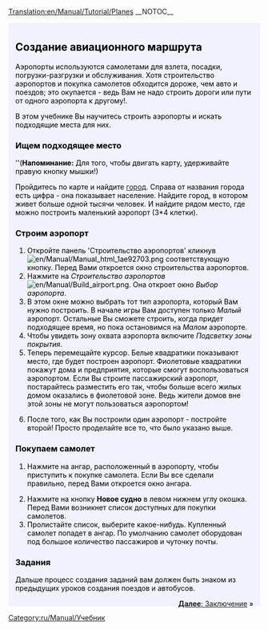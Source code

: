 [[Translation:en/Manual/Tutorial/Planes]]
__NOTOC__
{{en/Tabs|5|4
|ru/Manual/Tutorial/Main Page|1. Начало игры<!--
-->|ru/Manual/Tutorial/Автобусы|2. Автобусы<!--
-->|ru/Manual/Tutorial/Поезда|3. Поезда<!--
-->|ru/Manual/Tutorial/Самолёты|4. Самолёты<!--
-->|ru/Manual/Tutorial/Заключение|5. Заключение}}
<div style="padding:.5em 1em 1em 1em; border-top:none; background-color:#f1f2fe; color:#000;">
{{ru/Manual/Tutorial/Учебник}}
==Создание авиационного маршрута==
Аэропорты используются самолетами для взлета, посадки, погрузки-разгрузки и обслуживания. Хотя строительство аэропортов и покупка самолетов обходится дороже, чем авто и поездов; это окупается - ведь Вам не надо строить дороги или пути от одного аэропорта к другому!.

В этом учебнике Вы научитесь строить аэропорты и искать подходящие места для них.
{{en/Phototable|[[File:en/Manual/Airport s.png]]|Малый (3*4) аэропорт|none}}

===Ищем подходящее место===
''('''Напоминание:''' Для того, чтобы двигать карту, удерживайте правую кнопку мышки!)

Пройдитесь по карте и найдите [[ru/Manual/Город|город]]. Справа от названия города есть цифра - она показывает население. Найдите город, в котором живет больше одной тысячи человек. И найдите рядом место, где можно построить маленький аэропорт (3*4 клетки).

===Строим аэропорт ===
#Откройте панель 'Строительство аэропортов' кликнув [[File:en/Manual/Manual html 1ae92703.png]] соответствующую кнопку. Перед Вами откроется окно строительства аэропортов.
#Нажмите на ''Строительство аэропортов'' [[File:en/Manual/Build airport.png]]. Она откроет окно ''Выбор аэропорта''.
#В этом окне можно выбрать тот тип аэропорта, который Вам нужно построить. В начале игры Вам доступен только ''Малый'' аэропорт. Остальные Вы сможете строить, когда придет подходящее время, но пока остановимся на  ''Малом'' аэропорте.
#Чтобы увидеть зону охвата аэропорта включите  ''Подсветку зоны покрытия''.
#Теперь перемещайте курсор. Белые квадратики показывают место, где будет построен аэропорт. Фиолетовые квадратики покажут дома и предприятия, которые смогут воспользоваться аэропортом. Если Вы строите пассажирский аэропорт, постарайтесь разместить его так, чтобы больше всего жилых домом оказались в фиолетовой зоне. Ведь жители домов вне этой зоны не могут пользоваться аэропортом!
{{en/Phototable|[[File:en/Manual/Build-airport-3.png|400px]]|Место, подходящие для строительства.|none|6=:}}
<ol start="6">
<li>После того, как Вы построили один аэропорт - постройте второй! Просто проделайте все то, что было указано выше.
</ol>
===Покупаем самолет===
#Нажмите на ангар, расположенный в аэропорту, чтобы приступить к покупке самолета. Если Вы все сделали правильно, перед Вами откроется окно ангара.
{{en/Phototable|[[File:ru/Manual/Tutorial/Step1aircraftru.png|500px]]|Окно ангара|none}}
<ol start="2">
<li>Нажмите на кнопку '''Новое судно''' в левом нижнем углу окошка. Перед Вами возникнет список доступных для покупки самолетов. 
<li>Пролистайте список, выберите какое-нибудь. Купленный самолет попадет в ангар. По умолчанию самолет оборудован под большое количество пассажиров и чуточку почты.
</ol>
===Задания===
Дальше процесс создания заданий вам должен быть знаком из предыдущих уроков создания поездов и автобусов.

<span style="float: right">[[ru/Manual/Tutorial/Заключение|'''Далее''': Заключение]] &raquo;</span>
</div>
[[Category:ru/Manual/Учебник]]